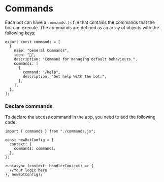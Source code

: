 # Commands

Each bot can have a `commands.ts` file that contains the commands that the bot can execute. The commands are defined as an array of objects with the following keys:

```tsx
export const commands = [
  {
    name: "General Commands",
    icon: "🔧",
    description: "Command for managing default behaviours.",
    commands: [
      {
        command: "/help",
        description: "Get help with the bot.",
      },
    ],
  },
];
```

### Declare commands

To declare the access command in the app, you need to add the following code:

```tsx
import { commands } from "./commands.js";

const newBotConfig = {
  context: {
    commands: commands,
  },
};

run(async (context: HandlerContext) => {
  //Your logic here
}, newBotConfig);
```
